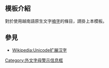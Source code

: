 <includeonly><!-- 在這裡加入模板的保護標識 --></includeonly><noinclude>{{Documentation subpage}}</noinclude>
<!-- 在本行下編輯模板說明 -->
== 模板介紹 ==
對於使用越南語原生文字[[喃字]]的條目，請掛上本模板。

== 參見 ==
*[[Wikipedia:Unicode扩展汉字]]

<includeonly>
<!-- 本行下加入模板的分類 -->
[[Category:外文字母警示信息框]]
</includeonly>